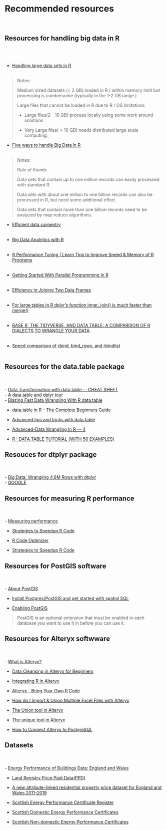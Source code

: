 # Recommended resources
<br> 
  
## Resources for handling big data in R
<br><br>
  
 -   [Handling large data sets in R](https://rpubs.com/msundar/large_data_analysis)
<br><br>

> Notes:
>
> Medium sized datasets (< 2 GB):loaded in R ( within memory limit but processing is cumbersome (typically in the 1-2 GB range )
>
> Large files that cannot be loaded in R due to R / OS limitations 
>
> - Large files(2 - 10 GB):process locally using some work around solutions
>
> - Very Large files( > 10 GB):needs distributed large scale computing.



 -   [Five ways to handle Big Data in R](https://www.r-bloggers.com/2013/11/five-ways-to-handle-big-data-in-r/)
<br><br>

> Notes:
>
> Rule of thumb:
>
> Data sets that contain up to one million records can easily processed with standard R.
>
> Data sets with about one million to one billion records can also be processed in R, but need some additional effort.
>
> Data sets that contain more than one billion records need to be analyzed by map reduce algorithms. 
 
 -   [Efficient data carpentry](https://csgillespie.github.io/efficientR/data-carpentry.html)
<br><br> 

 -   [Big Data Analytics with R](https://www.dropbox.com/sh/4m63647jbg7a1yy/AACa5TqdjBwOwchOpOa9s_Pda)
<br><br> 
 

 -   [R Performance Tuning | Learn Tips to Improve Speed & Memory of R Programs](https://data-flair.training/blogs/r-performance-tuning-techniques/)
<br><br> 



 -   [Getting Started With Parallel Programming In R](https://towardsdatascience.com/getting-started-with-parallel-programming-in-r-d5f801d43745)
<br><br>

 -   [Efficiency in Joining Two Data Frames](https://www.r-bloggers.com/2013/01/efficiency-in-joining-two-data-frames/)
<br><br>


 -   [For large tables in R dplyr's function inner_join() is much faster than merge()](http://zevross.com/blog/2014/04/30/mini-post-for-large-tables-in-r-dplyrs-function-inner_join-is-much-faster-than-merge/)
<br><br>


 -   [BASE R, THE TIDYVERSE, AND DATA.TABLE: A COMPARISON OF R DIALECTS TO WRANGLE YOUR DATA](https://wetlandscapes.com/blog/a-comparison-of-r-dialects/)
<br><br>

 -   [Speed comparison of rbind, bind_rows, and rbindlist](https://rstudio-pubs-static.s3.amazonaws.com/406521_7fc7b6c1dc374e9b8860e15a699d8bb0.html)
<br><br>



## Resources for the data.table package
<br><br>
 -   [Data Transformation with data.table : : CHEAT SHEET](file:///C:/Users/casa-alienware%20Bin%20C/Documents/Downloads/datatable%20(6).pdf)
<br>
 -   [A data.table and dplyr tour](https://atrebas.github.io/post/2019-03-03-datatable-dplyr/)
<br>
 -   [Blazing Fast Data Wrangling With R data.table](https://towardsdatascience.com/blazing-fast-data-wrangling-with-r-data-table-de5045cc4b4d)
<br>

 -   [data.table in R – The Complete Beginners Guide](https://www.machinelearningplus.com/data-manipulation/datatable-in-r-complete-guide/)
<br>
 -   [Advanced tips and tricks with data.table](http://brooksandrew.github.io/simpleblog/articles/advanced-data-table/)
<br>
 -   [Advanced-Data Wrangling In R — 4](https://medium.com/analytics-vidhya/advanced-data-wrangling-in-r-4-f98693b92851)
<br>

 -   [R : DATA.TABLE TUTORIAL (WITH 50 EXAMPLES)](https://www.listendata.com/2016/10/r-data-table.html)
<br>


## Resouces for dtplyr package
<br><br>
 - [Big Data: Wrangling 4.6M Rows with dtplyr](https://www.business-science.io/code-tools/2019/08/15/big-data-dtplyr.html)
<br>
 -  [GOOGLE](https://www.google.com/)
<br>


## Resources for measuring R performance
<br><br>
 -   [Measuring performance](https://adv-r.hadley.nz/perf-measure.html#perf-measure)
<br>

 -   [Strategies to Speedup R Code](https://www.r-bloggers.com/2016/01/strategies-to-speedup-r-code/)
<br>

 -   [R Code Optimizer](https://rpubs.com/IACCancu/462493)
<br>

 -   [Strategies to Speedup R Code](https://www.r-bloggers.com/2016/01/strategies-to-speedup-r-code/)
<br>


## Resources for PostGIS software
<br><br>
 -   [About PostGIS](https://postgis.net/)
<br>

 -   [Install Postgres/PostGIS and get started with spatial SQL](http://zevross.com/blog/2019/12/04/install-postgres-postgis-and-get-started-with-spatial-sql/)
<br>

 -   [Enabling PostGIS](https://postgis.net/install/)
<br>

>PostGIS is an optional extension that must be enabled in each database you want to use it in before you can use it.

## Resources for Alteryx softwware
<br><br>
-   [What is Alteryx?](https://www.youtube.com/watch?v=F8MSnofnItM)
<br>

 -   [Data Cleansing in Alteryx for Beginners](https://www.youtube.com/watch?v=FzefmS9Fu7Y)
<br>

 -   [Integrating R in Alteryx](https://www.theinformationlab.co.uk/2018/11/12/integrating-r-in-alteryx/)
<br>

 -   [Alteryx - Bring Your Own R Code](https://www.youtube.com/watch?v=nVYLRM-mbtk)
<br>

 -   [How do I Import & Union Multiple Excel Files with Alteryx](https://www.youtube.com/watch?v=MjGxzsMJINQ)
<br>

 -   [The Union tool in Alteryx](https://www.youtube.com/watch?v=v8xS0wrU6JA)
<br>

 -   [The unique tool in Alteryx](https://www.youtube.com/watch?v=ueLeDn85E98)
<br>

 -   [How to Connect Alteryx to PostgreSQL](https://www.youtube.com/watch?v=RDly0ycZ2IE)
<br>



## Datasets
<br><br>
 -  [Energy Performance of Buildings Data: England and Wales](https://epc.opendatacommunities.org/)
<br> 

 -  [Land Registry Price Paid Data(PPD)](https://www.gov.uk/government/statistical-data-sets/price-paid-data-downloads)
<br> 

 -  [A new attribute-linked residential property price dataset for England and Wales 2011-2019](https://reshare.ukdataservice.ac.uk/854240/)
 <br> 
  - [Scottish Energy Performance Certificate Register](https://www.scottishepcregister.org.uk/)
<br>
 - [Scottish Domestic Energy Performance Certificates](https://statistics.gov.scot/data/domestic-energy-performance-certificates)
<br>
 -  [Scottish Non-domestic Energy Performance Certificates](https://statistics.gov.scot/data/non-domestic-energy-performance-certificates)
<br>
